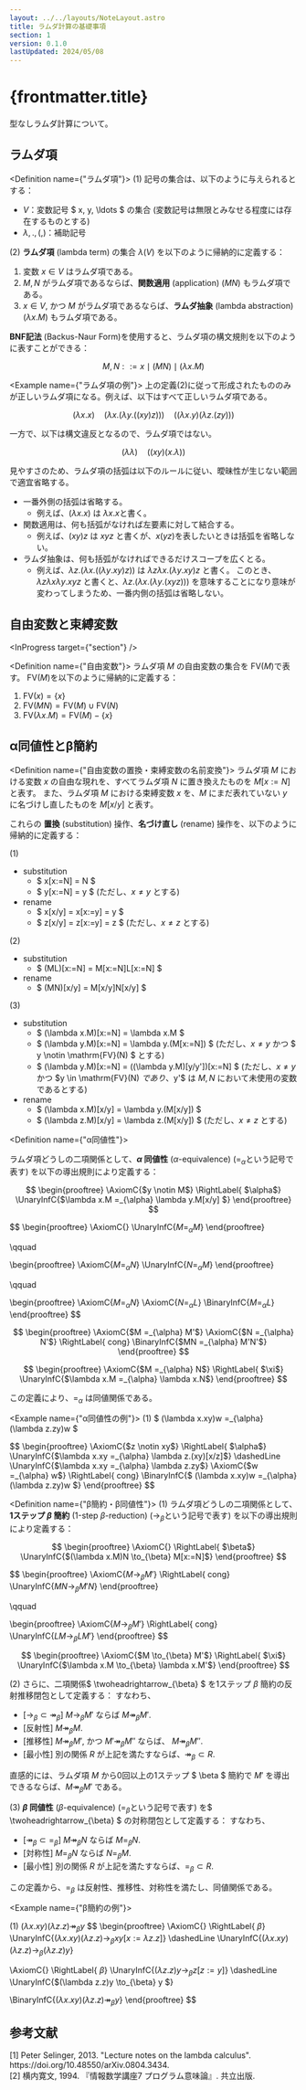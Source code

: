 ```yaml
---
layout: ../../layouts/NoteLayout.astro
title: ラムダ計算の基礎事項
section: 1
version: 0.1.0
lastUpdated: 2024/05/08
---
```


# {frontmatter.title}

<MainColorDivider />

型なしラムダ計算について。

## ラムダ項

<Definition name={"ラムダ項"}>
(1) 記号の集合は、以下のように与えられるとする：

- $V$：変数記号 $ x, y, \ldots $ の集合 (変数記号は無限とみなせる程度には存在するものとする)
- $\lambda, ., (, )$：補助記号

(2) **ラムダ項** (lambda term) の集合 $\lambda(V)$ を以下のように帰納的に定義する：

1. 変数 $x \in V$ はラムダ項である。
1. $M, N$ がラムダ項であるならば、**関数適用** (application) $(MN)$ もラムダ項である。
1. $x \in V$, かつ $M$ がラムダ項であるならば、**ラムダ抽象** (lambda abstraction) $(\lambda x.M)$ もラムダ項である。

**BNF記法** (Backus-Naur Form)を使用すると、ラムダ項の構文規則を以下のように表すことができる：

$$
M, N ::= x \mid (MN) \mid (\lambda x.M)
$$
</Definition>

<Example name={"ラムダ項の例"}>
<ExampleContent client:load>
上の定義(2)に従って形成されたもののみが正しいラムダ項になる。例えば、以下はすべて正しいラムダ項である。

$$
(\lambda x.x) \quad (\lambda x.(\lambda y.((xy)z))) \quad ((\lambda x.y)(\lambda z.(zy)))
$$

一方で、以下は構文違反となるので、ラムダ項ではない。

$$
(\lambda \lambda) \quad ((xy)(x. \lambda))
$$
</ExampleContent>
</Example>

見やすさのため、ラムダ項の括弧は以下のルールに従い、曖昧性が生じない範囲で適宜省略する。

- 一番外側の括弧は省略する。
  - 例えば、$(\lambda x.x)$ は $\lambda x.x$と書く。
- 関数適用は、何も括弧がなければ左要素に対して結合する。
  - 例えば、$(xy)z$ は $xyz$ と書くが、$x(yz)$を表したいときは括弧を省略しない。
- ラムダ抽象は、何も括弧がなければできるだけスコープを広くとる。
  - 例えば、$\lambda z.(\lambda x.((\lambda y.xy)z))$ は $\lambda z \lambda x.(\lambda y.xy)z$ と書く。
このとき、$\lambda z \lambda x \lambda y.xyz$ と書くと、$\lambda z.(\lambda x.(\lambda y.(xyz)))$ を意味することになり意味が変わってしまうため、一番内側の括弧は省略しない。

## 自由変数と束縛変数

<InProgress target={"section"} />

<Definition name={"自由変数"}>
ラムダ項 $M$ の自由変数の集合を $\mathrm{FV}(M)$で表す。
$\mathrm{FV}(M)$を以下のように帰納的に定義する：

1. $\mathrm{FV}(x) = \{ x \}$
1. $\mathrm{FV}(MN) = \mathrm{FV}(M) \cup \mathrm{FV}(N)$
1. $\mathrm{FV}(\lambda x.M) = \mathrm{FV}(M) - \{ x \}$
</Definition>

## α同値性とβ簡約

<Definition name={"自由変数の置換・束縛変数の名前変換"}>
ラムダ項 $M$ における変数 $x$ の自由な現れを、すべてラムダ項 $N$ に置き換えたものを $M[x:=N]$ と表す。
また、ラムダ項 $M$ における束縛変数 $x$ を、$M$ にまだ表れていない $y$ に名づけし直したものを $M[x/y]$ と表す。

これらの **置換** (substitution) 操作、**名づけ直し** (rename) 操作を、以下のように帰納的に定義する：

(1)
- substitution
  - $ x[x:=N] = N $
  - $ y[x:=N] = y $ (ただし、$x \neq y$ とする)
- rename
  - $ x[x/y] = x[x:=y] = y $
  - $ z[x/y] = z[x:=y] = z $ (ただし、$x \neq z$ とする)

(2)
- substitution
  - $ (ML)[x:=N] = M[x:=N]L[x:=N] $
- rename
  - $ (MN)[x/y] = M[x/y]N[x/y] $

(3)
- substitution
  - $ (\lambda x.M)[x:=N] = \lambda x.M $
  - $ (\lambda y.M)[x:=N] = \lambda y.(M[x:=N]) $ (ただし、$x \neq y$ かつ $ y \notin \mathrm{FV}(N) $ とする)
  - $ (\lambda y.M)[x:=N] = ((\lambda y.M)[y/y'])[x:=N] $ (ただし、$x \neq y$ かつ $y \in \mathrm{FV}(N) $であり、$y'$ は $M, N$ において未使用の変数であるとする)
- rename
  - $ (\lambda x.M)[x/y] = \lambda y.(M[x/y]) $
  - $ (\lambda z.M)[x/y] = \lambda z.(M[x/y]) $ (ただし、$x \neq z$ とする)
</Definition>

<Definition name={"α同値性"}>

ラムダ項どうしの二項関係として、**$\alpha$ 同値性** ($\alpha$-equivalence) ($=_{\alpha}$という記号で表す) を以下の導出規則により定義する：

$$
\begin{prooftree}
  \AxiomC{$y \notin M$}
  \RightLabel{ $\alpha$}
  \UnaryInfC{$\lambda x.M =_{\alpha} \lambda y.M[x/y] $}
\end{prooftree}
$$

$$
\begin{prooftree}
  \AxiomC{}
  \UnaryInfC{$M =_{\alpha} M$}
\end{prooftree}

\qquad

\begin{prooftree}
  \AxiomC{$M =_{\alpha} N$}
  \UnaryInfC{$N =_{\alpha} M$}
\end{prooftree}

\qquad

\begin{prooftree}
  \AxiomC{$M =_{\alpha} N$}
  \AxiomC{$N =_{\alpha} L$}
  \BinaryInfC{$M =_{\alpha} L$}
\end{prooftree}
$$

$$
\begin{prooftree}
  \AxiomC{$M =_{\alpha} M'$}
  \AxiomC{$N =_{\alpha} N'$}
  \RightLabel{ cong}
  \BinaryInfC{$MN =_{\alpha} M'N'$}
\end{prooftree}
$$

$$
\begin{prooftree}
  \AxiomC{$M =_{\alpha} N$}
  \RightLabel{ $\xi$}
  \UnaryInfC{$\lambda x.M =_{\alpha} \lambda x.N$}
\end{prooftree}
$$

この定義により、$=_{\alpha}$ は同値関係である。
</Definition>

<Example name={"α同値性の例"}>
<ExampleContent client:load>
(1) $ (\lambda x.xy)w =_{\alpha} (\lambda z.zy)w $

<Proof client:load>
$$
\begin{prooftree}
  \AxiomC{$z \notin xy$}
  \RightLabel{ $\alpha$}
  \UnaryInfC{$\lambda x.xy =_{\alpha} \lambda z.(xy)[x/z]$}
  \dashedLine
  \UnaryInfC{$\lambda x.xy =_{\alpha} \lambda z.zy$}
  \AxiomC{$w =_{\alpha} w$}
  \RightLabel{ cong}
  \BinaryInfC{$ (\lambda x.xy)w =_{\alpha} (\lambda z.zy)w $}
\end{prooftree}
$$
</Proof>

</ExampleContent>
</Example>

<Definition name={"β簡約・β同値性"}>
(1) ラムダ項どうしの二項関係として、**1ステップ $\beta$ 簡約** (1-step $\beta$-reduction) ($\to_{\beta}$という記号で表す) を以下の導出規則により定義する：

$$
\begin{prooftree}
  \AxiomC{}
  \RightLabel{ $\beta$}
  \UnaryInfC{$(\lambda x.M)N \to_{\beta} M[x:=N]$}
\end{prooftree}
$$

$$
\begin{prooftree}
  \AxiomC{$M \to_{\beta} M'$}
  \RightLabel{ cong}
  \UnaryInfC{$MN \to_{\beta} M'N$}
\end{prooftree}

\qquad

\begin{prooftree}
  \AxiomC{$M \to_{\beta} M'$}
  \RightLabel{ cong}
  \UnaryInfC{$LM \to_{\beta} LM'$}
\end{prooftree}
$$

$$
\begin{prooftree}
  \AxiomC{$M \to_{\beta} M'$}
  \RightLabel{ $\xi$}
  \UnaryInfC{$\lambda x.M \to_{\beta} \lambda x.M'$}
\end{prooftree}
$$

(2) さらに、二項関係$ \twoheadrightarrow_{\beta} $ を1ステップ $\beta$ 簡約の反射推移閉包として定義する：
すなわち、
- [$\to_{\beta} \subset \twoheadrightarrow_{\beta}$] $M \to_{\beta} M'$ ならば $M \twoheadrightarrow_{\beta} M'$.
- [反射性] $M \twoheadrightarrow_{\beta} M$.
- [推移性] $M \twoheadrightarrow_{\beta} M'$, かつ $M' \twoheadrightarrow_{\beta} M''$ ならば、 $M \twoheadrightarrow_{\beta} M''$.
- [最小性] 別の関係 $R$ が上記を満たすならば、$\twoheadrightarrow_{\beta} \subset R$.

直感的には、ラムダ項 $M$ から0回以上の1ステップ $ \beta $ 簡約で $M'$ を導出できるならば、$M \twoheadrightarrow_{\beta} M'$ である。

(3) **$\beta$ 同値性** ($\beta$-equivalence) ($=_{\beta}$という記号で表す) を$ \twoheadrightarrow_{\beta} $ の対称閉包として定義する：
すなわち、
- [$\twoheadrightarrow_{\beta} \subset =_{\beta}$] $M \twoheadrightarrow_{\beta} N$ ならば $M =_{\beta} N$.
- [対称性] $M =_{\beta} N$ ならば $N =_{\beta} M$.
- [最小性] 別の関係 $R$ が上記を満たすならば、$=_{\beta} \subset R$.

この定義から、$=_{\beta}$ は反射性、推移性、対称性を満たし、同値関係である。
</Definition>

<Example name={"β簡約の例"}>
<ExampleContent client:load>

(1) $(\lambda x.xy)(\lambda z.z) \twoheadrightarrow_{\beta} y$
<Proof client:load>
$$
\begin{prooftree}
  \AxiomC{}
  \RightLabel{ $\beta$}
  \UnaryInfC{$(\lambda x.xy)(\lambda z.z) \to_{\beta} xy[x:=\lambda z.z]$}
  \dashedLine
  \UnaryInfC{$(\lambda x.xy)(\lambda z.z) \to_{\beta} (\lambda z.z)y$}

  \AxiomC{}
  \RightLabel{ $\beta$}
  \UnaryInfC{$(\lambda z.z)y \to_{\beta} z[z:=y]$}
  \dashedLine
  \UnaryInfC{$(\lambda z.z)y \to_{\beta} y $}

  \BinaryInfC{$(\lambda x.xy)(\lambda z.z) \twoheadrightarrow_{\beta} y$}
\end{prooftree}
$$
</Proof>


</ExampleContent>
</Example>

## 参考文献
<References>
[1] Peter Selinger, 2013. "Lecture notes on the lambda calculus". https://doi.org/10.48550/arXiv.0804.3434. <br />
[2] 横内寛文, 1994. 『情報数学講座7 プログラム意味論』. 共立出版.
</References>
